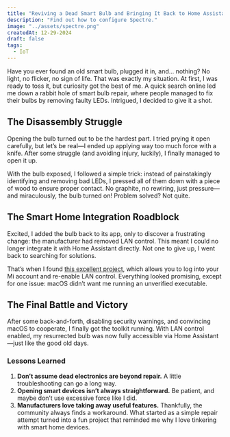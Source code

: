 ---
title: "Reviving a Dead Smart Bulb and Bringing It Back to Home Assistant"
description: "Find out how to configure Spectre."
image: "../assets/spectre.png"
createdAt: 12-29-2024
draft: false
tags:
  - IoT
---
Have you ever found an old smart bulb, plugged it in, and... nothing? No light, no flicker, no sign of life. That was exactly my situation. At first, I was ready to toss it, but curiosity got the best of me. A quick search online led me down a rabbit hole of smart bulb repair, where people managed to fix their bulbs by removing faulty LEDs. Intrigued, I decided to give it a shot.

## The Disassembly Struggle

Opening the bulb turned out to be the hardest part. I tried prying it open carefully, but let’s be real—I ended up applying way too much force with a knife. After some struggle (and avoiding injury, luckily), I finally managed to open it up.

With the bulb exposed, I followed a simple trick: instead of painstakingly identifying and removing bad LEDs, I pressed all of them down with a piece of wood to ensure proper contact. No graphite, no rewiring, just pressure—and miraculously, the bulb turned on! Problem solved? Not quite.

## The Smart Home Integration Roadblock

Excited, I added the bulb back to its app, only to discover a frustrating change: the manufacturer had removed LAN control. This meant I could no longer integrate it with Home Assistant directly. Not one to give up, I went back to searching for solutions.

That’s when I found [this excellent project](https://github.com/ApplY3D/mi-home-toolkit), which allows you to log into your Mi account and re-enable LAN control. Everything looked promising, except for one issue: macOS didn’t want me running an unverified executable.

## The Final Battle and Victory

After some back-and-forth, disabling security warnings, and convincing macOS to cooperate, I finally got the toolkit running. With LAN control enabled, my resurrected bulb was now fully accessible via Home Assistant—just like the good old days.

### Lessons Learned

1. **Don’t assume dead electronics are beyond repair.** A little troubleshooting can go a long way.
2. **Opening smart devices isn’t always straightforward.** Be patient, and maybe don’t use excessive force like I did.
3. **Manufacturers love taking away useful features.** Thankfully, the community always finds a workaround.
What started as a simple repair attempt turned into a fun project that reminded me why I love tinkering with smart home devices.
